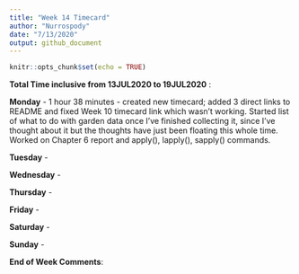```yaml
---
title: "Week 14 Timecard"
author: "Nurrospody"
date: "7/13/2020"
output: github_document
---
```


```r
knitr::opts_chunk$set(echo = TRUE)
```

**Total Time inclusive from 13JUL2020 to 19JUL2020** : 

**Monday** - 1 hour 38 minutes - created new timecard; added 3 direct links to README and fixed Week 10 timecard link which wasn't working.  Started list of what to do with garden data once I've finished collecting it, since I've thought about it but the thoughts have just been floating this whole time.  Worked on Chapter 6 report and apply(), lapply(), sapply() commands.

**Tuesday** - 

**Wednesday** -

**Thursday** - 

**Friday** - 

**Saturday** -

**Sunday** - 

**End of Week Comments**: 
